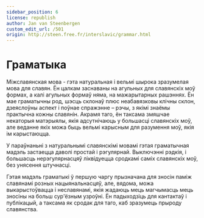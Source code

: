 ```yaml
---
sidebar_position: 6
license: republish
author: Jan van Steenbergen
custom_edit_url: /501
origin: http://steen.free.fr/interslavic/grammar.html
---
```



# Граматыка

Міжславянская мова - гэта натуральная і вельмі шырока зразумелая мова для славян. Ён цалкам заснаваны на агульных для славянскіх моў формах, а калі агульных формаў няма, на мажарытарных рашэннях. Ён мае граматычны род, шэсць склонаў плюс неабавязковы клічны склон, дзеяслоўны аспект і поўнае спражэнне – рэчы, з якімі знаёмы практычна кожны славянін. Акрамя таго, ён таксама змяшчае некаторыя матэрыялы, якія адсутнічаюць у большасці славянскіх моў, але веданне якіх можа быць вельмі карысным для разумення моў, якія ім карыстаюцца.

У параўнаньні з натуральнымі славянскімі мовамі гэтая граматычная мадэль застаецца даволі простай і рэгулярнай. Выключэнні рэдкія, і большасць нерэгулярнасцяў ліквідуецца сродкамі саміх славянскіх моў, без унясення штучнасці.

Гэтая мадэль граматыкі ў першую чаргу прызначана для зносін паміж славянамі розных нацыянальнасцяў, але, вядома, можа выкарыстоўвацца і неславянамі, якія жадаюць мець магчымасць мець зносіны на больш сур'ёзным узроўні. Ён падыходзіць для кантактаў і публікацый, а таксама як сродак для таго, каб зразумець прыроду славянства.

<DocCardList />

